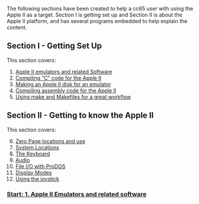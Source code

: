 The following sections have been created to help a cc65 user with using the Apple II as a target. Section I is getting set up and Section II is about the Apple II platform, and has several programs embedded to help explain the content.

== Section I - Getting Set Up ==

This section covers:
<ol>
<li>
<a href="https://github.com/cc65/wiki/wiki/Apple-II-1.-Emulators-and-related-software">Apple II emulators and related Software</a>
</li>
<li>
<a href="https://github.com/cc65/wiki/wiki/Apple-II-2.-Compiling-%22C%22-for-the-Apple-II">Compiling “C” code for the Apple II</a>
</li>
<li>
<a href="https://github.com/cc65/wiki/wiki/Apple-II-3.-Making-an-Apple-II-disk-for-an-emulator">Making an Apple II disk for an emulator</a>
</li>
<li>
<a href="https://github.com/cc65/wiki/wiki/Apple-II-4.-Compiling-assembly-code-for-the-Apple-II">Compiling assembly code for the Apple II</a>
</li>
<li>
<a href="https://github.com/cc65/wiki/wiki/Apple-II-5.-Using-make-and-Makefiles-for-a-great-workflow">Using make and Makefiles for a great workflow</a>
</li>
</ol>
== Section II - Getting to know the Apple II ==

This section covers:<br />

<ol start="6">
<li>
<a href="https://github.com/cc65/wiki/wiki/Apple-II-6.-Zero-Page-locations-and-use">Zero Page locations and use</a>
</li>
<li>
<a href="https://github.com/cc65/wiki/wiki/Apple-II-7.-System-Locations">System Locations</a>
</li>
<li>
<a href="https://github.com/cc65/wiki/wiki/Apple-II-8.-Keyboard">The Keyboard</a>
</li>
<li>
<a href="https://github.com/cc65/wiki/wiki/Apple-II-9.-Audio">Audio</a>
</li>
<li>
<a href="https://github.com/cc65/wiki/wiki/Apple-II-10.-File-IO-with-ProDOS">File I/O with ProDOS</a>
</li>
<li>
<a href="https://github.com/cc65/wiki/wiki/Apple-II-11.-Display-Modes">Display Modes</a>
</li>
<li>
<a href="https://github.com/cc65/wiki/wiki/Apple-II-12.-joystick">Using the joystick</a>
</li>
</ol>
=== [https://github.com/cc65/wiki/wiki/Apple-II-1.-Emulators-and-related-software Start: 1. Apple II Emulators and related software] ===
